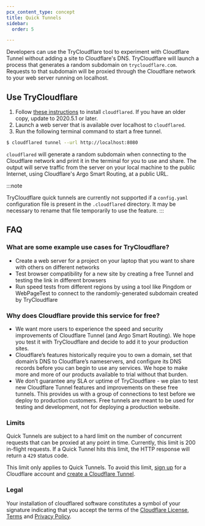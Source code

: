 ```yaml
---
pcx_content_type: concept
title: Quick Tunnels
sidebar:
  order: 5

---
```


Developers can use the TryCloudflare tool to experiment with Cloudflare Tunnel without adding a site to Cloudflare's DNS. TryCloudflare will launch a process that generates a random subdomain on `trycloudflare.com`. Requests to that subdomain will be proxied through the Cloudflare network to your web server running on localhost.

## Use TryCloudflare

1. Follow [these instructions](/cloudflare-one/connections/connect-networks/downloads/) to install `cloudflared`. If you have an older copy, update to 2020.5.1 or later.
2. Launch a web server that is available over localhost to `cloudflared`.
3. Run the following terminal command to start a free tunnel.

```sh
$ cloudflared tunnel --url http://localhost:8080
```

`cloudflared` will generate a random subdomain when connecting to the Cloudflare network and print it in the terminal for you to use and share. The output will serve traffic from the server on your local machine to the public Internet, using Cloudflare's Argo Smart Routing, at a public URL.

:::note

TryCloudflare quick tunnels are currently not supported if a `config.yaml` configuration file is present in the `.cloudflared` directory. It may be necessary to rename that file temporarily to use the feature. 
:::

## FAQ

### What are some example use cases for TryCloudflare?

* Create a web server for a project on your laptop that you want to share with others on different networks
* Test browser compatibility for a new site by creating a free Tunnel and testing the link in different browsers
* Run speed tests from different regions by using a tool like Pingdom or WebPageTest to connect to the randomly-generated subdomain created by TryCloudflare

### Why does Cloudflare provide this service for free?

* We want more users to experience the speed and security improvements of Cloudflare Tunnel (and Argo Smart Routing). We hope you test it with TryCloudflare and decide to add it to your production sites.
* Cloudflare’s features historically require you to own a domain, set that domain’s DNS to Cloudflare’s nameservers, and configure its DNS records before you can begin to use any services. We hope to make more and more of our products available to trial without that burden.
* We don’t guarantee any SLA or uptime of TryCloudflare - we plan to test new Cloudflare Tunnel features and improvements on these free tunnels. This provides us with a group of connections to test before we deploy to production customers. Free tunnels are meant to be used for testing and development, not for deploying a production website.

### Limits

Quick Tunnels are subject to a hard limit on the number of concurrent requests that can be proxied at any point in time. Currently, this limit is 200 in-flight requests. If a Quick Tunnel hits this limit, the HTTP response will return a `429` status code.

This limit only applies to Quick Tunnels. To avoid this limit, [sign up](https://dash.cloudflare.com/sign-up) for a Cloudflare account and [create a Cloudflare Tunnel](/cloudflare-one/connections/connect-networks/get-started/).

### Legal

Your installation of cloudflared software constitutes a symbol of your signature indicating that you accept the terms of the [Cloudflare License](/cloudflare-one/connections/connect-networks/downloads/license/), [Terms](https://www.cloudflare.com/terms/) and [Privacy Policy](https://www.cloudflare.com/privacypolicy/).
